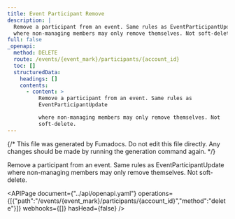```yaml
---
title: Event Participant Remove
description: |
  Remove a participant from an event. Same rules as EventParticipantUpdate
  where non-managing members may only remove themselves. Not soft-delete.
full: false
_openapi:
  method: DELETE
  route: /events/{event_mark}/participants/{account_id}
  toc: []
  structuredData:
    headings: []
    contents:
      - content: >
          Remove a participant from an event. Same rules as
          EventParticipantUpdate

          where non-managing members may only remove themselves. Not
          soft-delete.
---
```


{/* This file was generated by Fumadocs. Do not edit this file directly. Any changes should be made by running the generation command again. */}

Remove a participant from an event. Same rules as EventParticipantUpdate
where non-managing members may only remove themselves. Not soft-delete.


<APIPage document={"../api/openapi.yaml"} operations={[{"path":"/events/{event_mark}/participants/{account_id}","method":"delete"}]} webhooks={[]} hasHead={false} />